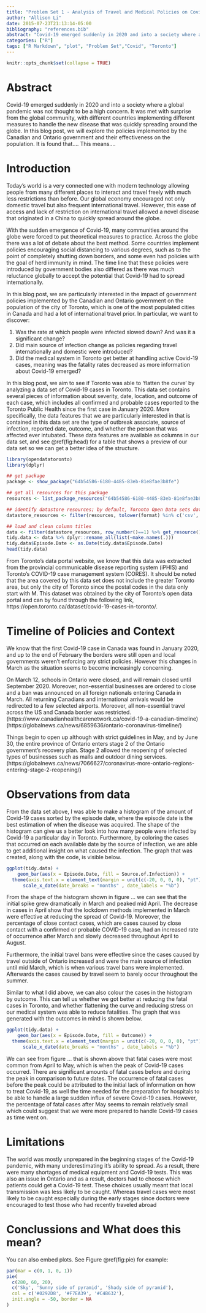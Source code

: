 ```yaml
---
title: "Problem Set 1 - Analysis of Travel and Medical Policies on Covid Cases in Toronto"
author: "Allison Li"
date: 2015-07-23T21:13:14-05:00
bibliography: "references.bib"
abstract: "Covid-19 emerged suddenly in 2020 and into a society where a global pandemic was not thought to be a high concern. It was met with surprise from the global community, with different countries implementing different measures to handle the new disease that was quickly spreading around the globe. In this blog post, we will explore the policies implemented by the Toronto government and their effectiveness on the population. It is found that.... This means...."
categories: ["R"]
tags: ["R Markdown", "plot", "Problem Set","Covid", "Toronto"]
---
```


```r
knitr::opts_chunk$set(collapse = TRUE)
```

# Abstract

Covid-19 emerged suddenly in 2020 and into a society where a global pandemic was not thought to be a high concern. It was met with surprise from the global community, with different countries implementing different measures to handle the new disease that was quickly spreading around the globe. In this blog post, we will explore the policies implemented by the Canadian and Ontario government and their effectiveness on the population. It is found that.... This means....


# Introduction

Today's world is a very connected one with modern technology allowing people from many different places to interact and travel freely with much less restrictions than before. Our global economy encouraged not only domestic travel but also frequent international travel. However, this ease of access and lack of restriction on international travel allowed a novel disease that originated in a China to quickly spread around the globe. 

With the sudden emergence of Covid-19, many communities around the globe were forced to put theoretical measures to practice. Across the globe there was a lot of debate about the best method. Some countries implement policies encouraging social distancing to various degrees, such as to the point of completely shutting down borders, and some even had policies with the goal of herd immunity in mind. The time line that these policies were introduced by government bodies also differed as there was much reluctance globally to accept the potential that Covid-19 had to spread internationally.

In this blog post, we are particularly interested in the impact of government policies implemented by the Canadian and Ontario government on the population of the city of Toronto, which is one of the most populated cities in Canada and had a lot of international travel prior. In particular, we want to discover:

  1. Was the rate at which people were infected slowed down? And was it a significant change?
  2. Did main source of infection change as policies regarding travel internationally and domestic were introduced?
  3. Did the medical system in Toronto get better at handling active Covid-19 cases, meaning was the fatality rates decreased as more information about Covid-19 emerged?

In this blog post, we aim to see if Toronto was able to 'flatten the curve' by analyzing a data set of Covid-19 cases in Toronto. This data set contains several pieces of information about severity, date, location, and outcome of each case, which includes all confirmed and probable cases reported to the Toronto Public Health since the first case in January 2020. More specifically, the data features that we are particularly interested in that is contained in this data set are the type of outbreak associate, source of infection, reported date, outcome, and whether the person that was affected ever intubated. These data features are available as columns in our data set, and see \@ref(fig:head) for a table that shows a preview of our data set so we can get a better idea of the structure.

```r
library(opendatatoronto)
library(dplyr)

## get package
package <- show_package("64b54586-6180-4485-83eb-81e8fae3b8fe")

## get all resources for this package
resources <- list_package_resources("64b54586-6180-4485-83eb-81e8fae3b8fe")

## identify datastore resources; by default, Toronto Open Data sets datastore resource format to CSV for non-geospatial and GeoJSON for geospatial resources
datastore_resources <- filter(resources, tolower(format) %in% c('csv', 'geojson'))

## load and clean column titles
data <- filter(datastore_resources, row_number()==1) %>% get_resource()
tidy.data <- data %>% dplyr::rename_all(list(~make.names(.)))
tidy.data$Episode.Date <- as.Date(tidy.data$Episode.Date)
head(tidy.data)
```


From Toronto's data portal website, we know that this data was extracted from the provincial communicable disease reporting system (iPHIS) and Toronto's COVID-19 case management system (CORES). It should be noted that the area covered by this data set does not include the greater Toronto area, but only the city of Toronto since the postal codes in the data only start with M. This dataset was obtained by the city of Toronto's open data portal and can by found through the following link, https://open.toronto.ca/dataset/covid-19-cases-in-toronto/. 

# Timeline of Policies and Context

We know that the first Covid-19 case in Canada was found in January 2020, and up to the end of February the borders were still open and local governments weren't enforcing any strict policies. However this changes in March as the situation seems to become increasingly concerning. 

On March 12, schools in Ontario were closed, and will remain closed until September 2020. Moreover, non-essential businesses are ordered to close and a ban was announced on all foreign nationals entering Canada in March. All returning Canadians and international arrivals would be redirected to a few selected airports. Moreover, all non-essential travel across the US and Canada border was restricted. (https://www.canadianhealthcarenetwork.ca/covid-19-a-canadian-timeline)(https://globalnews.ca/news/6859636/ontario-coronavirus-timeline/)

Things begin to open up although with strict guidelines in May, and by June 30, the entire province of Ontario enters stage 2 of the Ontario government's recovery plan. Stage 2 allowed the reopening of selected types of businesses such as malls and outdoor dining services. (https://globalnews.ca/news/7066627/coronavirus-more-ontario-regions-entering-stage-2-reopening/)

# Observations from data

From the data set above, I was able to make a histogram of the amount of Covid-19 cases sorted by the episode date, where the episode date is the best estimation of when the disease was acquired. The shape of the histogram can give us a better look into how many people were infected by Covid-19 a particular day in Toronto. Furthermore, by coloring the cases that occurred on each available date by the source of infection, we are able to get additional insight on what caused the infection. The graph that was created, along with the code, is visible below.

```r
ggplot(tidy.data) +
    geom_bar(aes(x = Episode.Date, fill = Source.of.Infection)) + 
  theme(axis.text.x = element_text(margin = unit(c(-20, 0, 0, 0), "pt"), angle = 70, vjust = 0.5, hjust=1))+ 
      scale_x_date(date_breaks = "months" , date_labels = "%b")
```

From the shape of the histogram shown in figure ... we can see that the initial spike grew dramatically in March and peaked mid April. The decrease in cases in April show that the lockdown methods implemented in March were effective at reducing the spread of Covid-19. Moreover, the percentage of close contact cases, which are cases caused by close contact with a confirmed or probable COVID-19 case, had an increased rate of occurrence after March and slowly decreased throughout April to August.

Furthermore, the initial travel bans were effective since the cases caused by travel outside of Ontario increased and were the main source of infection until mid March, which is when various travel bans were implemented. Afterwards the cases caused by travel seem to barely occur throughout the summer.

Similar to what I did above, we can also colour the cases in the histogram by outcome. This can tell us whether we got better at reducing the fatal cases in Toronto, and whether flattening the curve and reducing stress on our medical system was able to reduce fatalities. The graph that was generated with the outcomes in mind is shown below.
```r
ggplot(tidy.data) +
    geom_bar(aes(x = Episode.Date, fill = Outcome)) + 
  theme(axis.text.x = element_text(margin = unit(c(-20, 0, 0, 0), "pt"), angle = 70, vjust = 0.5, hjust=1)) + 
      scale_x_date(date_breaks = "months" , date_labels = "%b")
```
We can see from figure ... that is shown above that fatal cases were most common from April to May, which is when the peak of Covid-19 cases occurred. There are significant amounts of fatal cases before and during the peak in comparison to future dates. The occurrence of fatal cases before the peak could be attributed to the initial lack of information on how to treat Covid-19, as well the time needed for the preparation for hospitals to be able to handle a large sudden influx of severe Covid-19 cases. However, the percentage of fatal cases after May seems to remain relatively small which could suggest that we were more prepared to handle Covid-19 cases as time went on.

# Limitations

The world was mostly unprepared in the beginning stages of the Covid-19 pandemic, with many underestimating it's ability to spread. As a result, there were many shortages of medical equipment and Covid-19 tests. This was also an issue in Ontario and as a result, doctors had to choose which patients could get a Covid-19 test. These choices usually meant that local transmission was less likely to be caught. Whereas travel cases were most likely to be caught especially during the early stages since doctors were encouraged to test those who had recently traveled abroad

# Conclussions and What does this mean?

You can also embed plots. See Figure \@ref(fig:pie) for example:

```r
par(mar = c(0, 1, 0, 1))
pie(
  c(280, 60, 20),
  c('Sky', 'Sunny side of pyramid', 'Shady side of pyramid'),
  col = c('#0292D8', '#F7EA39', '#C4B632'),
  init.angle = -50, border = NA
)
```
